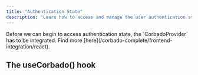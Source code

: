 ```yaml
---
title: "Authentication State"
description: "Learn how to access and manage the user authentication state on the client-side in your React application."
---
```



<Warning>
    Before we can begin to access authentication state, the `CorbadoProvider` has to be integrated.
    Find more [here](/corbado-complete/frontend-integration/react).
</Warning>

## The useCorbado() hook

<UseCorbadoContent />